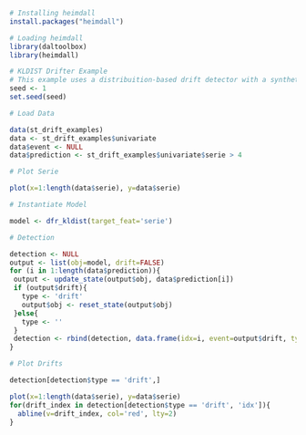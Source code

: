 ```r
# Installing heimdall
install.packages("heimdall")
```

```r
# Loading heimdall
library(daltoolbox)
library(heimdall) 
```

```r
# KLDIST Drifter Example
# This example uses a distribuition-based drift detector with a synthetic variable.
seed <- 1
set.seed(seed)
```

```r
# Load Data

data(st_drift_examples)
data <- st_drift_examples$univariate
data$event <- NULL
data$prediction <- st_drift_examples$univariate$serie > 4
```

```r
# Plot Serie

plot(x=1:length(data$serie), y=data$serie)
```

```r
# Instantiate Model

model <- dfr_kldist(target_feat='serie')
```

```r
# Detection

detection <- NULL
output <- list(obj=model, drift=FALSE)
for (i in 1:length(data$prediction)){
 output <- update_state(output$obj, data$prediction[i])
 if (output$drift){
   type <- 'drift'
   output$obj <- reset_state(output$obj)
 }else{
   type <- ''
 }
 detection <- rbind(detection, data.frame(idx=i, event=output$drift, type=type))
}
```

```r
# Plot Drifts

detection[detection$type == 'drift',]
```

```r
plot(x=1:length(data$serie), y=data$serie)
for(drift_index in detection[detection$type == 'drift', 'idx']){
  abline(v=drift_index, col='red', lty=2)
}
```
